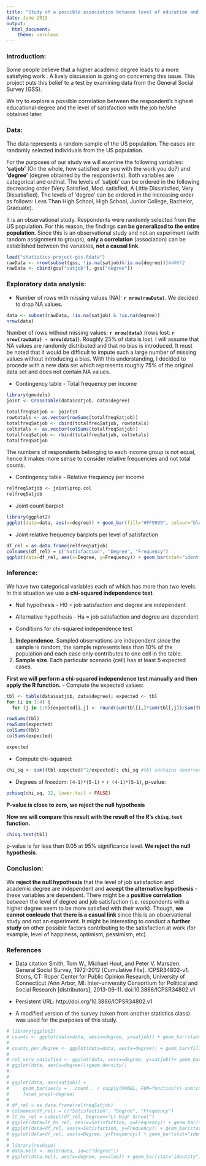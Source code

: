```yaml
---
title: "Study of a possible association between level of education and job satisfaction"
date: June 2015
output:
  html_document:
    theme: cerulean
---
```

### Introduction:

Some people believe that a higher academic degree leads to a more satisfying work . A lively discussion is going on concerning this issue. This project puts this belief to a test by examining data from the General Social Survey (GSS). 

We try to explore a possible correlation between the respondent's highest educational degree and the level of satisfaction with the job he/she obtained later.

### Data:
The data represents a random sample of the US population. The cases are randomly selected individuals from the US population.

For the purposes of our study we will examine the following variables: **'satjob'** (On the whole, how satisfied are you with the work you do?) and **'degree'** (degree obtained by the respondents). Both variables are categorical and ordinal. The levels of 'satjob' can be ordered in the following decreasing order (Very Satisfied, Mod. satisfied, A Little Dissatisfied, Very Dissatisfied). The levels of 'degree' can be ordered in the increasing order as follows: Less Than High School, High School, Junior College, Bachelor, Graduate).

It is an observational study. Respondents were randomly selected from the US population. For this reason, the findings **can be generalized to the entire population**. Since this is an observational study and not an experiment (with random assignment to groups), **only a correlation** (association) can be established between the variables, **not a causal link**.

```r
load("statistics-project-gss.Rdata")
rawData <- nrow(subset(gss, !is.na(satjob)&!is.na(degree)))#40672
rawData <- cbind(gss["satjob"], gss["degree"])
```

### Exploratory data analysis:
- Number of rows with missing values (NA): **`r nrow(rawData)`**. We decided to drop NA values.
```r
data <- subset(rawData, !is.na(satjob) & !is.na(degree))
nrow(data)
```
Number of rows without missing values: **`r nrow(data)`** (rows lost: **`r nrow(rawData) - nrow(data)`**). Roughly 25% of data is lost. I will assume that NA values are randomly distributed and that no bias is introduced. It must be noted that it would be difficult to impute such a large number of missing values without introducing a bias. With this understanding, I decided to procede with a new data set which represents roughly 75% of the original data set and does not contain NA values.

- Contingency table - Total frequency per income
```r
library(gmodels)
joint <- CrossTable(data$satjob, data$degree)
```

```r
totalfreqSatjob <- joint$t
rowtotals <- as.vector(rowSums(totalfreqSatjob))
totalfreqSatjob <- cbind(totalfreqSatjob, rowtotals)
coltotals <- as.vector(colSums(totalfreqSatjob))
totalfreqSatjob <- rbind(totalfreqSatjob, coltotals)
totalfreqSatjob
```
The numbers of respondents belonging to each income group is not equal, hence it makes more sense to consider relative frequencies and not total counts.

- Contingency table - Relative frequency per income

```r
relfreqSatjob <- joint$prop.col
relfreqSatjob
```


- Joint count barplot

```r
library(ggplot2)
ggplot(data=data, aes(x=degree)) + geom_bar(fill="#FF9999", colour="blue") + facet_wrap(~satjob)
```

- Joint relative frequency barplots per level of satisfaction

```r
df_rel = as.data.frame(relfreqSatjob)
colnames(df_rel) = c("Satisfaction", "Degree", "Frequency")
ggplot(data=df_rel, aes(x=Degree, y=Frequency)) + geom_bar(stat="identity", fill="#FF9999", colour="blue") + facet_wrap(~Satisfaction)+ theme(axis.text.x = element_text(angle = 45, hjust = 1))
```



### Inference:
We have two categorical variables each of which has more than two levels. In this situation we use a **chi-squared independence test**.

- Null hypothesis -  H0 = job satisfaction and degree are independent
- Alternative hypothesis - Ha = job satisfaction and degree are dependent

- Conditions for chi-squared independence test
1. **Independence**. Sampled observations are independent since the sample is random, the sample represents less than 10% of the population and each case only contributes to one cell in the table.
2. **Sample size**. Each particular scenario (cell) has at least 5 expected cases. 

**First we will perform a chi-squared independence test manually and then apply the R function.**
- Compute the expected values:
```r
tbl <- table(data$satjob, data$degree); expected <- tbl
for (i in 1:4) {
  for (j in 1:5){expected[i,j] <- round(sum(tbl[i,]*sum(tbl[,j])/sum(tbl)), 0)}}
```

```r
rowSums(tbl)
rowSums(expected)
colSums(tbl)
colSums(expected)
```



```r
expected
```
- Compute chi-squared:
```r
chi_sq <- sum((tbl-expected)^2/expected); chi_sq #tbl contains observed values
```
- Degrees of freedom: `(4-1)*(5-1)` = `r (4-1)*(5-1)`, p-value: 
```r
pchisq(chi_sq, 12, lower.tail = FALSE)
```
**P-value is close to zero, we reject the null hypothesis**

**Now we will compare this result with the result of the R's `chisq.test` function.**
```r
chisq.test(tbl)
```
p-value is far less than 0.05 at 95% significance level. **We reject the null hypothesis**.



### Conclusion:
We **reject the null hypothesis** that the level of job satisfaction and academic degree are independent and **accept the alternative hypothesis** - these variables are dependent. There might be a **positive correlation** between the level of degree and job satisfaction (i.e. respondents with a higher degree seem to be more satisfied with their work). Though, **we cannot conlcude that there is a casual link** since this is an observational study and not an experiment. It might be interesting to conduct a **further study** on other  possible factors contributing to the satisfaction at work (for example, level of happiness, optimism, pessimism, etc).

### References
- Data citation
Smith, Tom W., Michael Hout, and Peter V. Marsden. General Social Survey, 1972-2012 [Cumulative File]. ICPSR34802-v1. Storrs, CT: Roper Center for Public Opinion Research, University of Connecticut /Ann Arbor, MI: Inter-university Consortium for Political and Social Research [distributors], 2013-09-11. doi:10.3886/ICPSR34802.v1

- Persistent URL: http://doi.org/10.3886/ICPSR34802.v1

- A modified version of the survey (taken from another statistics class) was used for the purposes of this study.

```r
# library(ggplot2)
# counts <- ggplot(data=data, aes(x=degree, y=satjob)) + geom_bar(stat="identity")
# 
# counts_per_degree <- ggplot(data=data, aes(x=degree)) + geom_bar(fill="#FF9999", colour="blue") + facet_wrap(~satjob)
# 
# rel_very_satisfied <- ggplot(data, aes(x=degree, y=satjob))+ geom_bar(stat="identity",position='dodge')
# ggplot(data, aes(x=degree))+geom_density()
# 
# 
# ggplot(data, aes(satjob)) +
#     geom_bar(aes(y = ..count.. / sapply(PANEL, FUN=function(x) sum(count[PANEL == x])))) +
#     facet_wrap(~degree) 
# 
# df_rel = as.data.frame(relfreqSatjob)
# colnames(df_rel) = c("Satisfaction", "Degree", "Frequency")
# lt_hs_rel = subset(df_rel, Degree=="Lt High School")
# ggplot(data=lt_hs_rel, aes(x=Satisfaction, y=Frequency)) + geom_bar(stat="identity") #+ facet_wrap(~Satisfaction)
# ggplot(data=df_rel, aes(x=Satisfaction, y=Frequency)) + geom_bar(stat="identity") + facet_wrap(~Degree)
# ggplot(data=df_rel, aes(x=Degree, y=Frequency)) + geom_bar(stat="identity") + facet_wrap(~Satisfaction)
# 
# library(reshape)
# data.melt <- melt(data, id=c("degree"))
# ggplot(data.melt, aes(x=degree, y=value)) + geom_bar(stat="identity")
```

